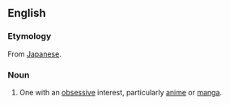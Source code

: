 {{Wikipedia}}
==English==
===Etymology===
From [[Japanese]].

===Noun===
#One with an [[obsessive]] interest, particularly [[anime]] or [[manga]].